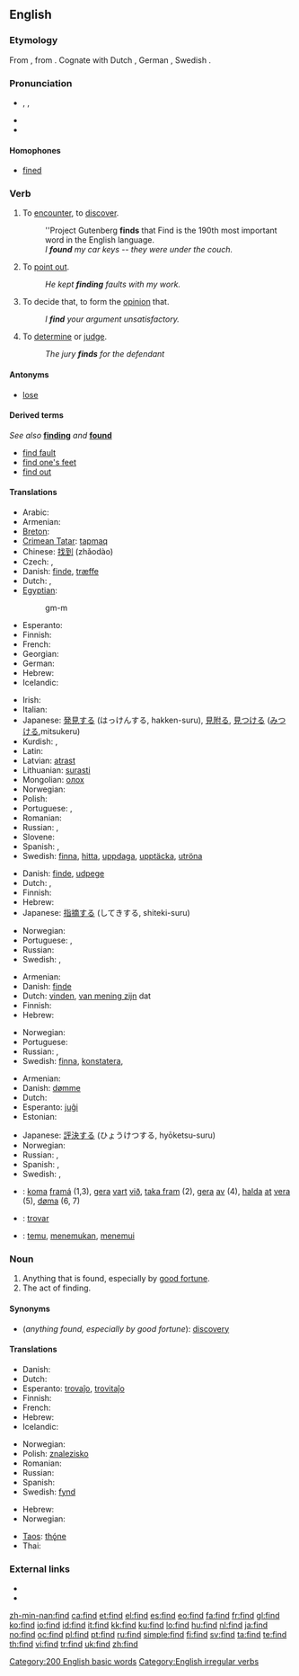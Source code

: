 ==English==

{{rank|Lord|de|whole|190|find|got|let|world}}

===Etymology===
From {{etyl|ang}} {{term|findan|lang=ang}}, from {{proto|Germanic|finþan}}. Cognate with Dutch {{term|vinden}}, German {{term|finden}}, Swedish {{term|finna|lang=sv}}.

===Pronunciation===
* {{enPR|fīnd}}, {{IPA|/faɪnd/}}, {{SAMPA|/faInd/}}
* {{audio|en-us-find.ogg|Audio (US)}}
* {{rhymes|aɪnd}}

====Homophones====
* [[fine]]d

===Verb===
{{en-verb|finds|finding|found|'''[[found]]''' or archaic '''[[founden]]'''}}

# {{transitive}} To [[encounter]], to [[discover]].
#: ''Project Gutenberg '''finds''' that Find is the 190th most important word in the English language.
#: ''I '''found''' my car keys -- they were under the couch.''
# {{transitive}} To [[point out]].
#: ''He kept '''finding''' faults with my work.''
# {{transitive}} To decide that, to form the [[opinion]] that.
#: ''I '''find''' your argument unsatisfactory.''
# {{transitive}} To [[determine]] or [[judge]].
#: ''The jury '''finds''' for the defendant''

====Antonyms====
* [[lose]]

====Derived terms====
''See also'' '''[[finding]]''' ''and'' '''[[found]]'''
* [[find fault]]
* [[find one's feet]]
* [[find out]]

====Translations====
{{trans-top|encounter}}
* Arabic: {{t+|ar|وجد|sc=Arab|tr=wájada}}
* Armenian: {{t|hy|գտնել|sc=Armn|tr=gtnel}}
* [[Breton]]: {{t+|br|kavout|xs=Breton}}
* [[Crimean Tatar]]: [[tapmaq]]
* Chinese: [[找到]] (zhǎodào)
* Czech: {{t-|cs|nalézt}}, {{t+|cs|najít}}
* Danish: [[finde]], [[træffe]]
* Dutch: {{t+|nl|vinden}}, {{t+|nl|aantreffen}}
* [[Egyptian]]: {{tø|egy|gm|sc=Egyp}}
*: <hiero>gm-m</hiero>
* Esperanto: {{t+|eo|trovi|xs=Esperanto}}
* Finnish: {{t+|fi|löytää}}
* French: {{t+|fr|trouver}}
* Georgian: {{tø|ka|მიგნება|tr=migneba|sc=Geor}}
* German: {{t+|de|finden}}
* Hebrew: {{t|he|לימצוא|tr=limtzo|sc=Hebr}}
* Icelandic: {{t+|is|finna}}
{{trans-mid}}
* Irish: {{t+|ga|faigh|xs=Irish}}
* Italian: {{t+|it|trovare}}
* Japanese: [[発見]]する (はっけんする, hakken-suru), [[見附る]], [[見つける]] ([[みつける]],mitsukeru)
* Kurdish: {{ku-Arab|[[دیتنه‌وه‌]]}}, {{ku-Arab|[[دۆزینه‌وه‌]]}}
* Latin: {{t-|la|invenire|alt=invenīre}}
* Latvian: [[atrast]]
* Lithuanian: [[surasti]]
* Mongolian: [[олох]]
* Norwegian: {{t+|no|finne}}
* Polish: {{t+|pl|znajdować}}
* Portuguese: {{t+|pt|achar}}, {{t+|pt|encontrar}}
* Romanian: {{t+|ro|găsi}}
* Russian: {{t+|ru|находить|sc=Cyrl|tr=naxodít'}} {{impf}}, {{t+|ru|найти|sc=Cyrl|tr=najtí}} {{pf}}
* Slovene: {{t+|sl|najti}}
* Spanish: {{t+|es|encontrar}}, {{t+|es|hallar}}
* Swedish: [[finna]], [[hitta]], [[uppdaga]], [[upptäcka]], [[utröna]]
{{trans-bottom}}

{{trans-top|point out}}
* Danish: [[finde]], [[udpege]]
* Dutch: {{t+|nl|vinden}}, {{t+|nl|ontdekken}}
* Finnish: {{t+|fi|osoittaa}}
* Hebrew: {{t-|he|להצביע|tr=lehatzbi'a|sc=Hebr}}
* Japanese: [[指摘]]する (してきする, shiteki-suru)
{{trans-mid}}
* Norwegian: {{t+|no|finne}}
* Portuguese: {{t+|pt|achar}}, {{t+|pt|encontrar}}
* Russian: {{t|ru|выискивать|sc=Cyrl|tr=vyískivat'}} {{impf}}
* Swedish: {{t+|sv|finna}}, {{t+|sv|hitta}}
{{trans-bottom}}

{{trans-top|decide that}}
* Armenian: {{t|hy|գտնել|sc=Armn|tr=gtnel}}
* Danish: [[finde]]
* Dutch: [[vinden]], [[van mening zijn]] dat
* Finnish: {{t+|fi|pitää}}
* Hebrew: {{t|he|לימצוא|tr=limtzo|sc=Hebr}}
{{trans-mid}}
* Norwegian: {{t+|no|finne}}
* Portuguese: {{t+|pt|achar}}
* Russian: {{t+|ru|находить|sc=Cyrl|tr=naxodít'}} {{impf}}, {{t+|ru|найти|sc=Cyrl|tr=najtí}} {{pf}}
* Swedish: [[finna]], [[konstatera]],
{{trans-bottom}}

{{trans-top|determine, judge}}
* Armenian: {{t|hy|գտնել|sc=Armn|tr=gtnel}}
* Danish: [[dømme]]
* Dutch: {{t+|nl|achten}}
* Esperanto: [[juĝi]]
* Estonian: {{t|et|leidma}}
{{trans-mid}}
* Japanese: [[評決]]する (ひょうけつする, hyōketsu-suru)
* Norwegian: {{t+|no|finne}}
* Russian: {{t+|ru|находить|sc=Cyrl|tr=naxodít'}} {{impf}}, {{t+|ru|найти|sc=Cyrl|tr=najtí}} {{pf}}
* Spanish: {{t-|es|determinar}}, {{t-|es|juzgar}}
* Swedish: {{t+|sv|finna}}, {{t-|sv|konstatera}}
{{trans-bottom}}

<!--Remove this section once all of the translations below have been moved into the tables above.-->
{{checktrans-top}}
* {{ttbc|Faroese}}: [[koma]] [[framá]] (1,3), [[gera]] [[vart]] [[við]], [[taka fram]] (2), [[gera]] [[av]] (4), [[halda]] [[at]] [[vera]] (5), [[døma]] (6, 7)
* {{ttbc|Ido}}: [[trovar]]
* {{ttbc|Indonesian}}: [[temu]], [[temu|menemukan]], [[temu|menemui]]
{{trans-bottom}}

===Noun===
{{en-noun}}

# Anything that is found, especially by [[good fortune]].
# The act of finding.

====Synonyms====
* (''anything found, especially by good fortune''): [[discovery]]

====Translations====
{{trans-top|anything that is found, especially by good fortune}}
* Danish: {{t-|da|fund|c}}
* Dutch: {{t-|nl|vondst|f}}
* Esperanto: [[trovaĵo]], [[trovitaĵo]]
* Finnish: {{t-|fi|löytö}}
* French: {{t+|fr|trouvaille|f}}
* Hebrew: {{t|he|מציאה|f|sc=Hebr}}
* Icelandic: {{t-|is|fundur|m}}
{{trans-mid}}
* Norwegian: {{t|no|funn|n}}
* Polish: [[znalezisko]] {{n}}
* Romanian: {{t-|ro|descoperire|f}}
* Russian: {{t+|ru|находка|f|sc=Cyrl|tr=naxódka}}
* Spanish: {{t-|es|hallazgo|m}}
* Swedish: [[fynd]] {{n}}
{{trans-bottom}}

{{trans-top|act of finding}}
* Hebrew: {{t|he|מציאה|f|sc=Hebr}}
* Norwegian: {{t|no|funn|n}}
{{trans-mid}}
* [[Taos]]: [[thǫ́ne]]
* Thai: {{t-|th|หา|xs=Thai}}
{{trans-bottom}}

===External links===
* {{R:Webster 1913}}
* {{R:Century 1911}}

[[Category:200 English basic words]]
[[Category:English irregular verbs]]

[[zh-min-nan:find]]
[[ca:find]]
[[et:find]]
[[el:find]]
[[es:find]]
[[eo:find]]
[[fa:find]]
[[fr:find]]
[[gl:find]]
[[ko:find]]
[[io:find]]
[[id:find]]
[[it:find]]
[[kk:find]]
[[ku:find]]
[[lo:find]]
[[hu:find]]
[[nl:find]]
[[ja:find]]
[[no:find]]
[[oc:find]]
[[pl:find]]
[[pt:find]]
[[ru:find]]
[[simple:find]]
[[fi:find]]
[[sv:find]]
[[ta:find]]
[[te:find]]
[[th:find]]
[[vi:find]]
[[tr:find]]
[[uk:find]]
[[zh:find]]